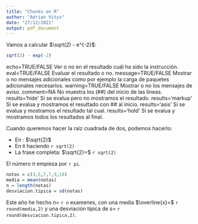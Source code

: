 ```yaml
---
title: "Chunks en R"
author: "Adrian Vitys"
date: "27/12/2021"
output: pdf_document
---
```


Vamos a calcular $\sqrt(2) - e^{-2}$:
```r
sqrt(2) - exp(-2)
```

echo=TRUE/FALSE Ver o no en el resultado cuál ha sido la instrucción.
eval=TRUE/FALSE Evaluar el resultado o no.
message=TRUE/FALSE Mostrar o no mensajes adicionales como por ejemplo la carga de paquetes adicionales necesarios.
warning=TRUE/FALSE Mostrar o no los mensajes de aviso.
comment=NA No muestra los (##) del inicio de las lineas.
results='hide' Si se evalua pero no mostramos el resultado.
results='markup' Si se evalua y mostramos el resultado con ## al inicio.
results='asis' Si se evalua y mostramos el resultado tal cual.
results='hold' Si se evalua y mostramos todos los resultados al final.

Cuando queremos hacer la raíz cuadrada de dos, podemos hacerlo:

- En \LaTeX: $\sqrt{2}$
- En `R` haciendo `r sqrt(2)`
- La frase completa: $\sqrt{2}=$ `r sqrt(2)`

El número $\pi$ empieza por `r pi`.

```r
notas = c(3,5,7,7,9,10)
media = mean(notas)
n = length(notas)
desviacion.tipica = sd(notas)
```

Este año he hecho $n=$ `r n` examenes, con una media $\overline{x}=$ `r round(media,2)`
y una desviación tipica de $s=$ `r round(desviacion.tipica,2)`.